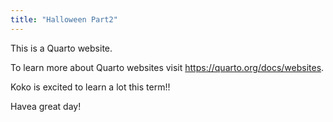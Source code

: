 ```yaml
---
title: "Halloween Part2"
---
```


This is a Quarto website.

To learn more about Quarto websites visit <https://quarto.org/docs/websites>.

Koko is excited to learn a lot this term!! 

Havea  great day!
